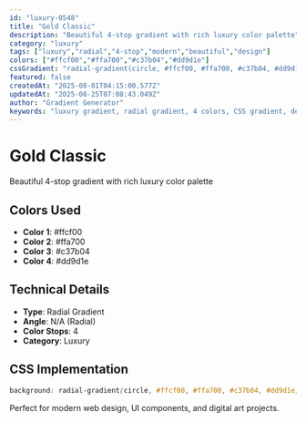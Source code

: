 ```yaml
---
id: "luxury-0548"
title: "Gold Classic"
description: "Beautiful 4-stop gradient with rich luxury color palette"
category: "luxury"
tags: ["luxury","radial","4-stop","modern","beautiful","design"]
colors: ["#ffcf00","#ffa700","#c37b04","#dd9d1e"]
cssGradient: "radial-gradient(circle, #ffcf00, #ffa700, #c37b04, #dd9d1e)"
featured: false
createdAt: "2025-08-01T04:15:00.577Z"
updatedAt: "2025-08-25T07:08:43.049Z"
author: "Gradient Generator"
keywords: "luxury gradient, radial gradient, 4 colors, CSS gradient, design, #ffcf00, #ffa700, #c37b04, #dd9d1e"
---
```


# Gold Classic

Beautiful 4-stop gradient with rich luxury color palette

## Colors Used
- **Color 1**: #ffcf00
- **Color 2**: #ffa700
- **Color 3**: #c37b04
- **Color 4**: #dd9d1e

## Technical Details
- **Type**: Radial Gradient
- **Angle**: N/A (Radial)
- **Color Stops**: 4
- **Category**: Luxury

## CSS Implementation
```css
background: radial-gradient(circle, #ffcf00, #ffa700, #c37b04, #dd9d1e);
```

Perfect for modern web design, UI components, and digital art projects.
